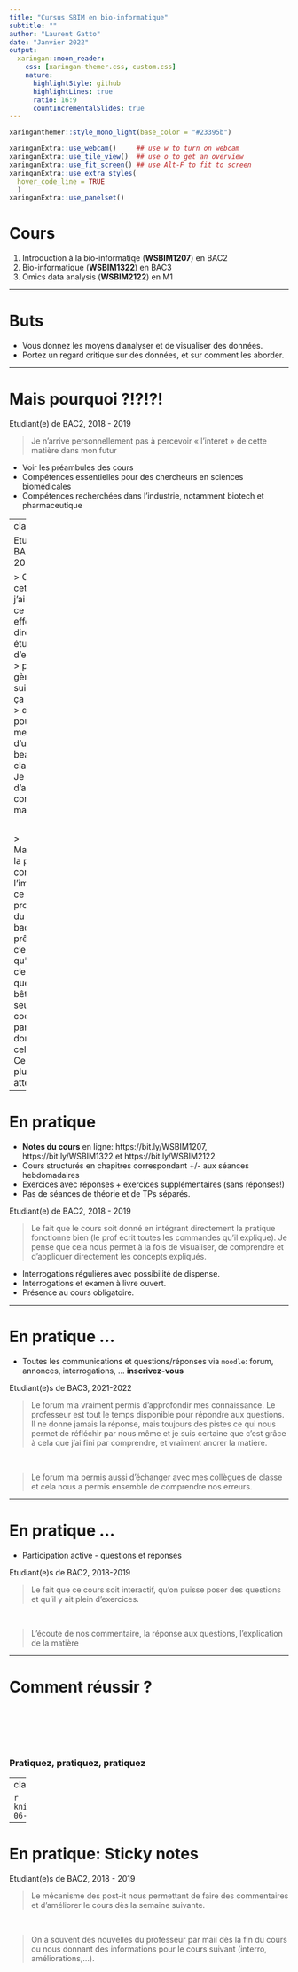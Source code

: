 ```yaml
---
title: "Cursus SBIM en bio-informatique"
subtitle: ""
author: "Laurent Gatto"
date: "Janvier 2022"
output:
  xaringan::moon_reader:
    css: [xaringan-themer.css, custom.css]
    nature:
      highlightStyle: github
      highlightLines: true
      ratio: 16:9
      countIncrementalSlides: true
---
```


```r
xaringanthemer::style_mono_light(base_color = "#23395b")
```

```r
xaringanExtra::use_webcam()     ## use w to turn on webcam
xaringanExtra::use_tile_view()  ## use o to get an overview
xaringanExtra::use_fit_screen() ## use Alt-F to fit to screen
xaringanExtra::use_extra_styles(
  hover_code_line = TRUE
  )
xaringanExtra::use_panelset()
```

# Cours

1. Introduction à la bio-informatiqe (**WSBIM1207**) en BAC2
2. Bio-informatique (**WSBIM1322**) en BAC3
3. Omics data analysis (**WSBIM2122**) en M1

---

# Buts

- Vous donnez les moyens d'analyser et de visualiser des données.
- Portez un regard critique sur des données, et sur comment les
  aborder.

---

# Mais pourquoi ?!?!?!

Etudiant(e) de BAC2, 2018 - 2019

> Je n’arrive personnellement pas à percevoir « l’interet » de cette
> matière dans mon futur

- Voir les préambules des cours
- Compétences essentielles pour des chercheurs en sciences
  biomédicales
- Compétences recherchées dans l'industrie, notamment biotech et
  pharmaceutique

---
class: middle

Etudiant(e)s de BAC3, 2021-2022

> C'est vraiment cette année que j'ai vu l'intérêt de ce cours. En
> effet, ça touche directement à nos études (donnée d'expressions de
> protéines, RNA, gènes etc) et je suis certaine que ça me permettra
> dans le futur de pouvoir visualiser mes données d'une manière
> beaucoup plus claire et précise. Je suis contente d'avoir ces
> compétences maintenant.

<br>

> Malheureusement la prise de conscience de l'importance de ce cours
> s'est produit vers la fin du cours de 3e bac. Là je suis prêt à dire
> que c'est même plus qu'important, que c'est le futur et que je me
> sens bête car j'utilise seulement le code déjà créé par quelqu'un
> donc respect à celui qui le crée. Cela suscite de plus e plus mon
> attention.

---

# En pratique

- **Notes du cours** en ligne: https://bit.ly/WSBIM1207, https://bit.ly/WSBIM1322 et https://bit.ly/WSBIM2122
- Cours structurés en chapitres correspondant +/- aux séances
  hebdomadaires
- Exercices avec réponses + exercices supplémentaires (sans
  réponses!)
- Pas de séances de théorie et de TPs séparés.

Etudiant(e) de BAC2, 2018 - 2019

> Le fait que le cours soit donné en intégrant directement la pratique
> fonctionne bien (le prof écrit toutes les commandes qu'il
> explique). Je pense que cela nous permet à la fois de visualiser, de
> comprendre et d'appliquer directement les concepts expliqués.

- Interrogations régulières avec possibilité de dispense.
- Interrogations et examen à livre ouvert.
- Présence au cours obligatoire.

---

# En pratique ...

- Toutes les communications et questions/réponses via `moodle`:
  forum, annonces, interrogations, ... **inscrivez-vous**

Etudiant(e)s de BAC3, 2021-2022

> Le forum m'a vraiment permis d'approfondir mes connaissance. Le
> professeur est tout le temps disponible pour répondre aux
> questions. Il ne donne jamais la réponse, mais toujours des pistes
> ce qui nous permet de réfléchir par nous même et je suis certaine
> que c'est grâce à cela que j'ai fini par comprendre, et vraiment
> ancrer la matière.

<br>

> Le forum m'a permis aussi d'échanger avec mes collègues de classe et
> cela nous a permis ensemble de comprendre nos erreurs.

---

# En pratique ...

- Participation active - questions et réponses

Etudiant(e)s de BAC2, 2018-2019

> Le fait que ce cours soit interactif, qu'on puisse poser des
> questions et qu'il y ait plein d'exercices.

<br>

> L’écoute de nos commentaire, la réponse aux questions, l’explication
> de la matière

---

# Comment réussir ?

<br> <br> <br> <br>

### Pratiquez, pratiquez, pratiquez

---
class: top

```r
knitr::include_graphics("../figs/2019-06-corr-exam-interro.png")
```

---

# En pratique: Sticky notes

Etudiant(e)s de BAC2, 2018 - 2019

> Le mécanisme des post-it nous permettant de faire des commentaires
> et d'améliorer le cours dès la semaine suivante.

<br>

> On a souvent des nouvelles du professeur par mail dès la fin du
> cours ou nous donnant des informations pour le cours suivant
> (interro, améliorations,...).
